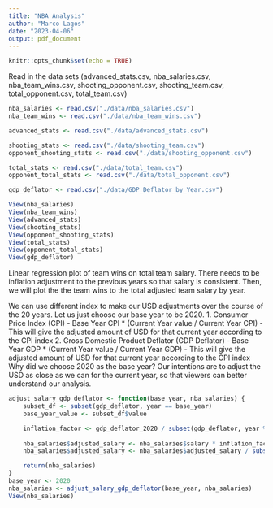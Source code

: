 ```yaml
---
title: "NBA Analysis"
author: "Marco Lagos"
date: "2023-04-06"
output: pdf_document
---
```


```r
knitr::opts_chunk$set(echo = TRUE)
```

Read in the data sets (advanced_stats.csv, nba_salaries.csv, nba_team_wins.csv, 
shooting_opponent.csv, shooting_team.csv, total_opponent.csv, total_team.csv)
```r
nba_salaries <- read.csv("./data/nba_salaries.csv")
nba_team_wins <- read.csv("./data/nba_team_wins.csv")

advanced_stats <- read.csv("./data/advanced_stats.csv")

shooting_stats <- read.csv("./data/shooting_team.csv")
opponent_shooting_stats <- read.csv("./data/shooting_opponent.csv")

total_stats <- read.csv("./data/total_team.csv")
opponent_total_stats <- read.csv("./data/total_opponent.csv")

gdp_deflator <- read.csv("./data/GDP_Deflator_by_Year.csv")

View(nba_salaries)
View(nba_team_wins)
View(advanced_stats)
View(shooting_stats)
View(opponent_shooting_stats)
View(total_stats)
View(opponent_total_stats)
View(gdp_deflator)
```

Linear regression plot of team wins on total team salary. There needs to be 
inflation adjustment to the previous years so that salary is consistent. Then,
we will plot the the team wins to the total adjusted team salary by year.

We can use different index to make our USD adjustments over the course of the 20
years. Let us just choose our base year to be 2020.
1. Consumer Price Index (CPI)
	- Base Year CPI * (Current Year value / Current Year CPI)
	- This will give the adjusted amount of USD for that current year according
	  to the CPI index
2. Gross Domestic Product Deflator (GDP Deflator)
	- Base Year GDP * (Current Year value / Current Year GDP)
	- This will give the adjusted amount of USD for that current year according
	  to the CPI index
Why did we choose 2020 as the base year? Our intentions are to adjust the USD as
close as we can for the current year, so that viewers can better understand our 
analysis.
```r
adjust_salary_gdp_deflator <- function(base_year, nba_salaries) {
	subset_df <- subset(gdp_deflator, year == base_year)
	base_year_value <- subset_df$value

	inflation_factor <- gdp_deflator_2020 / subset(gdp_deflator, year %in% nba_salaries$year)$value
	
	nba_salaries$adjusted_salary <- nba_salaries$salary * inflation_factor
	nba_salaries$adjusted_salary <- nba_salaries$adjusted_salary / subset(gdp_deflator, year %in% nba_salaries$year)$value

	return(nba_salaries)
}
base_year <- 2020
nba_salaries <- adjust_salary_gdp_deflator(base_year, nba_salaries)
View(nba_salaries)
```


